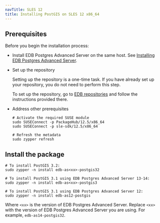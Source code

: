```yaml
---
navTitle: SLES 12
title: Installing PostGIS on SLES 12 x86_64
---
```


## Prerequisites

Before you begin the installation process:

- Install EDB Postgres Advanced Server on the same host. See [Installing EDB Postgres Advanced Server](/epas/latest/epas_inst_linux).

- Set up the repository

  Setting up the repository is a one-time task. If you have already set up your repository, you do not need to perform this step.

  To set up the repository, go to [EDB repositories](https://www.enterprisedb.com/repos-downloads) and follow the instructions provided there.

- Address other prerequisites

  ```shell
  # Activate the required SUSE module
  sudo SUSEConnect -p PackageHub/12.5/x86_64
  sudo SUSEConnect -p sle-sdk/12.5/x86_64

  # Refresh the metadata
  sudo zypper refresh
  ```

## Install the package

```shell
# To install PostGIS 3.2:
sudo zypper -n install edb-as<xx>-postgis32

# To install PostGIS 3.1 using EDB Postgres Advanced Server 13-14:
sudo zypper -n install edb-as<xx>-postgis3

# To install PostGIS 3.1 using EDB Postgres Advanced Server 12:
sudo zypper -n install edb-as12-postgis
```

Where `<xx>` is the version of EDB Postgres Advanced Server. Replace `<xx>` with the version of EDB Postgres Advanced Server you are using. For example, `edb-as14-postgis32`.
